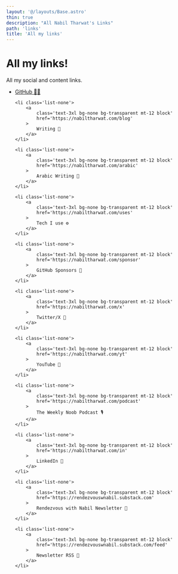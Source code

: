 ```yaml
---
layout: '@/layouts/Base.astro'
thin: true
description: "All Nabil Tharwat's Links"
path: 'links'
title: 'All my links'
---
```


<h1>All my links!</h1>
<p>All my social and content links.</p>
<ul>
	<li class='list-none'>
		<a
			class='text-3xl bg-none bg-transparent mt-12 block'
			href='https://nabiltharwat.com/gh'
		>
			GitHub 👨‍💻
		</a>
	</li>

    <li class='list-none'>
    	<a
    		class='text-3xl bg-none bg-transparent mt-12 block'
    		href='https://nabiltharwat.com/blog'
    	>
    		Writing 📝
    	</a>
    </li>

    <li class='list-none'>
    	<a
    		class='text-3xl bg-none bg-transparent mt-12 block'
    		href='https://nabiltharwat.com/arabic'
    	>
    		Arabic Writing 📝
    	</a>
    </li>

    <li class='list-none'>
    	<a
    		class='text-3xl bg-none bg-transparent mt-12 block'
    		href='https://nabiltharwat.com/uses'
    	>
    		Tech I use ⚙
    	</a>
    </li>

    <li class='list-none'>
    	<a
    		class='text-3xl bg-none bg-transparent mt-12 block'
    		href='https://nabiltharwat.com/sponsor'
    	>
    		GitHub Sponsors 💸
    	</a>
    </li>

    <li class='list-none'>
    	<a
    		class='text-3xl bg-none bg-transparent mt-12 block'
    		href='https://nabiltharwat.com/x'
    	>
    		Twitter/X 🐣
    	</a>
    </li>

    <li class='list-none'>
    	<a
    		class='text-3xl bg-none bg-transparent mt-12 block'
    		href='https://nabiltharwat.com/yt'
    	>
    		YouTube 🎴
    	</a>
    </li>

    <li class='list-none'>
    	<a
    		class='text-3xl bg-none bg-transparent mt-12 block'
    		href='https://nabiltharwat.com/podcast'
    	>
    		The Weekly Noob Podcast 🎙
    	</a>
    </li>

    <li class='list-none'>
    	<a
    		class='text-3xl bg-none bg-transparent mt-12 block'
    		href='https://nabiltharwat.com/in'
    	>
    		LinkedIn 💼
    	</a>
    </li>

    <li class='list-none'>
    	<a
    		class='text-3xl bg-none bg-transparent mt-12 block'
    		href='https://rendezvouswnabil.substack.com'
    	>
    		Rendezvous with Nabil Newsletter 📰
    	</a>
    </li>

    <li class='list-none'>
    	<a
    		class='text-3xl bg-none bg-transparent mt-12 block'
    		href='https://rendezvouswnabil.substack.com/feed'
    	>
    		Newsletter RSS 📰
    	</a>
    </li>

</ul>
